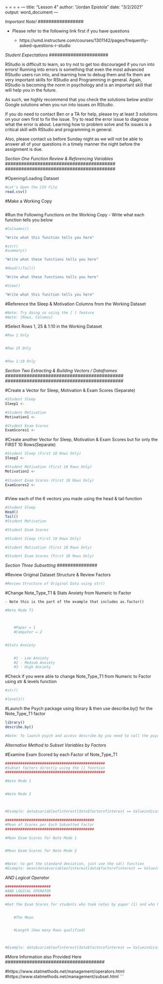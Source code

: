 = = = = ---
title: "Lesson 4"
author: "Jordan Epistola"
date: "3/2/2021"
output: word_document
---

#################
*Important Note!*
#################


- Please refer to the following link first if you have questions

    - https://umd.instructure.com/courses/1301142/pages/frequently-asked-questions-r-studio


######################
*Student Expectations*
######################

RStudio is difficult to learn, so try not to get too discouraged if you run into errors! Running into errors is something that even the most advanced RStudio users run into, and learning how to debug them and fix them are very important skills for RStudio and Programming in general. Again, RStudio is becoming the norm in psychology and is an important skill that will help you in the future.

As such, we highly recommend that you check the solutions below and/or Google solutions when you run into issues on RStudio. 

If you do need to contact Ben or a TA for help, please try at least 3 solutions on your own first to fix the issue. Try to read the error issue to diagnose what the error is about. Learning how to problem solve and fix issues is a critical skill with RStudio and programming in general.

Also, please contact us before Sunday night as we will not be able to answer all of your questions in a timely manner the night before the assignment is due.


#########################################
#########################################
*Section One*
*Function Review & Referencing Variables*
#########################################
#########################################

#Opening/Loading Dataset
```r
#Let's Open the CSV File
read.csv()


```

#Make a Working Copy
```r


```


#Run the Following Functions on the Working Copy
- Write what each function tells you below
```r
#Colnames()

"Write what this function tells you here"
```

```r
#str()
#summary()

"Write what these functions tells you here"
```

```r
#Head()/Tail()

"Write what these functions tells you here"
```

```r
#View()

"Write what this function tells you here"
```


#Reference the Sleep & Motivation Columns from the Working Dataset
```r


#Note: Try doing so using the [ ] feature
#Note: [Rows, Columns]
```


#Select Rows 1, 25 & 1:10 in the Working Dataset
```r
#Row 1 Only


#Row 25 Only


#Row 1:10 Only


```


############################################
############################################
*Section Two*
*Extracting & Building Vectors / Dataframes*
############################################
############################################

#Create a Vector for Sleep, Motivation & Exam Scores (Separate)
```r
#Student Sleep
Sleep1 <-

#Student Motivation
Motivation1 <-

#Student Exam Scores
ExamScores1 <-

```


#Create another Vector for Sleep, Motivation & Exam Scores but for only the FIRST 10 Rows(Separate)
```r
#Student Sleep (First 10 Rows Only)
Sleep2 <-

#Student Motivation (First 10 Rows Only)
Motivation2 <-
  
#Student Exam Scores (First 10 Rows Only)
ExamScores2 <-
  
```

#View each of the 6 vectors you made using the head & tail function
```r
#Student Sleep
Head()
Tail()
#Student Motivation

#Student Exam Scores

#Student Sleep (First 10 Rows Only)

#Student Motivation (First 10 Rows Only)

#Student Exam Scores (First 10 Rows Only)

```


###############
*Section Three*
*Subsetting*
###############

#Review Original Dataset Structure & Review Factors
```r
#Review Structure of Original Data using str()


```

#Change Note_Type_T1 & Stats Anxiety from Numeric to Factor

    - Note this is the part of the example that includes as.factor()
    
```r
#Note Mode T1



    #Paper = 1
    #Computer = 2


#Stats Anxiety


    #1 - Low Anxiety
    #2 - Medium Anxiety
    #3 - High Anxiety
```

#Check if you were able to change Note_Type_T1 from Numeric to Factor using str & levels function
```r
#str()

#levels()
```

#Launch the Psych package using library & then use describe.by() for the Note_Type_T1 factor
```r
library()
describe.by()

#Note: To launch psych and access describe.by you need to call the psych package using the library function
```


*Alternative Method to Subset Variables by Factors*

#Examine Exam Scored by each Factor of Note_Type_T1
```r
##############################################
#Subset factors directly using the [] function
##############################################

#Note Mode 1


#Note Mode 2



#Example: data$variableofinterest[data$factorofinterest == ValueindicatingFactor]
```

```r
#########################################
#Mean of Scores per Each Subsetted Factor
#########################################

#Mean Exam Scores for Note Mode 1


#Mean Exam Scores for Note Mode 2


#Note: to get the standard deviation, just use the sd() function
#Example: mean(data$variableofinterest[data$factorofinterest == ValueindicatingFactor])
```

*AND Logical Operator*
```r
#####################
#AND LOGICAL OPERATOR
#####################

#Get the Exam Scores for students who took notes by paper (1) and who have high statistics anxiety (3)


    #The Mean


    #Length (How many Rows qualified)



#Example: data$variableofinterest[data$factorofinterest == ValueindicatingFactor & data$factorofinterest == ValueindicatingFactor]
```


####################################
#More Information also Provided Here
#####################################

#https://www.statmethods.net/management/operators.html
#https://www.statmethods.net/management/subset.html
```